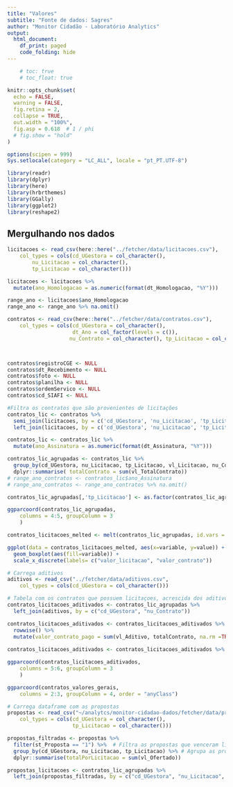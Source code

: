 ```yaml
---
title: "Valores"
subtitle: "Fonte de dados: Sagres"
author: "Monitor Cidadão - Laboratório Analytics"
output:
  html_document:
    df_print: paged
    code_folding: hide
---
```


```r
    # toc: true
    # toc_float: true

knitr::opts_chunk$set(
  echo = FALSE,
  warning = FALSE,
  fig.retina = 2,
  collapse = TRUE,
  out.width = "100%",
  fig.asp = 0.618  # 1 / phi
  # fig.show = "hold"
)

options(scipen = 999)
Sys.setlocale(category = "LC_ALL", locale = "pt_PT.UTF-8")
```


```r
library(readr)
library(dplyr)
library(here) 
library(hrbrthemes)
library(GGally)
library(ggplot2)
library(reshape2)
```


## Mergulhando nos dados

```r
licitacoes <- read_csv(here::here("../fetcher/data/licitacoes.csv"), 
    col_types = cols(cd_UGestora = col_character(), 
        nu_Licitacao = col_character(), 
        tp_Licitacao = col_character()))

licitacoes <- licitacoes %>% 
  mutate(ano_Homologacao = as.numeric(format(dt_Homologacao, "%Y")))

range_ano <- licitacoes$ano_Homologacao
range_ano <- range_ano %>% na.omit()
```


```r
contratos <- read_csv(here::here("../fetcher/data/contratos.csv"), 
    col_types = cols(cd_UGestora = col_character(),
                     dt_Ano = col_factor(levels = c()),
                    nu_Contrato = col_character(), tp_Licitacao = col_character()))



contratos$registroCGE <- NULL
contratos$dt_Recebimento <- NULL
contratos$foto <- NULL
contratos$planilha <- NULL
contratos$ordemServico <- NULL
contratos$cd_SIAFI <- NULL

#Filtra os contratos que são provenientes de licitações
contratos_lic <- contratos %>% 
  semi_join(licitacoes, by = c('cd_UGestora', 'nu_Licitacao', 'tp_Licitacao')) %>% 
  left_join(licitacoes, by = c('cd_UGestora', 'nu_Licitacao', 'tp_Licitacao'))

contratos_lic <- contratos_lic %>% 
  mutate(ano_Assinatura = as.numeric(format(dt_Assinatura, "%Y")))

contratos_lic_agrupadas <- contratos_lic %>% 
  group_by(cd_UGestora, nu_Licitacao, tp_Licitacao, vl_Licitacao, nu_Contrato) %>% # Agrupa os contratos por licitação
  dplyr::summarise( totalContrato = sum(vl_TotalContrato)) 
# range_ano_contratos <- contratos_lic$ano_Assinatura
# range_ano_contratos <- range_ano_contratos %>% na.omit()
```
```r
contratos_lic_agrupadas[,'tp_Licitacao'] <- as.factor(contratos_lic_agrupadas[,'tp_Licitacao'])
```

```r
ggparcoord(contratos_lic_agrupadas,
    columns = 4:5, groupColumn = 3
    ) 

```

```r
contratos_licitacoes_melted <- melt(contratos_lic_agrupadas, id.vars = c("cd_UGestora", "nu_Licitacao", "tp_Licitacao", "nu_Contrato"), measure.vars = c("vl_Licitacao",  "totalContrato"))
```

```r
ggplot(data = contratos_licitacoes_melted, aes(x=variable, y=value)) +
  geom_boxplot(aes(fill=variable)) +
  scale_x_discrete(labels= c("valor_licitacao", "valor_contrato"))
```

```r
# Carrega aditivos
aditivos <- read_csv("../fetcher/data/aditivos.csv", 
    col_types = cols(cd_UGestora = col_character()))

# Tabela com os contratos que possuem licitaçoes, acrescida dos aditivos
contratos_licitacoes_aditivados <- contratos_lic_agrupadas %>% 
  left_join(aditivos, by = c("cd_UGestora", "nu_Contrato"))

contratos_licitacoes_aditivados <- contratos_licitacoes_aditivados %>% 
  rowwise() %>% 
  mutate(valor_contrato_pago = sum(vl_Aditivo, totalContrato, na.rm =TRUE))
  
contratos_licitacoes_aditivados <- contratos_licitacoes_aditivados %>% select(cd_UGestora, nu_Licitacao, tp_Licitacao, nu_Contrato, vl_Licitacao, valor_contrato_pago)
```

```r
ggparcoord(contratos_licitacoes_aditivados,
    columns = 5:6, groupColumn = 3
    ) 

```


```r
ggparcoord(contratos_valores_gerais,
    columns = 2:3, groupColumn = 4, order = "anyClass") 
```
```r
# Carrega dataframe com as propostas
propostas <- read_csv("~/analytcs/monitor-cidadao-dados/fetcher/data/propostas.csv", 
    col_types = cols(cd_UGestora = col_character(),
                     tp_Licitacao = col_character()))
```
 
```r
propostas_filtradas <- propostas %>% 
  filter(st_Proposta == "1") %>%  # Filtra as propostas que venceram licitações 
  group_by(cd_UGestora, nu_Licitacao, tp_Licitacao) %>% # Agrupa as propostas por licitação
  dplyr::summarise(totalPorLicitacao = sum(vl_Ofertado))
```

```r
propostas_licitacoes <- contratos_lic_agrupadas %>% 
  left_join(propostas_filtradas, by = c("cd_UGestora", "nu_Licitacao", "tp_Licitacao"))
```




